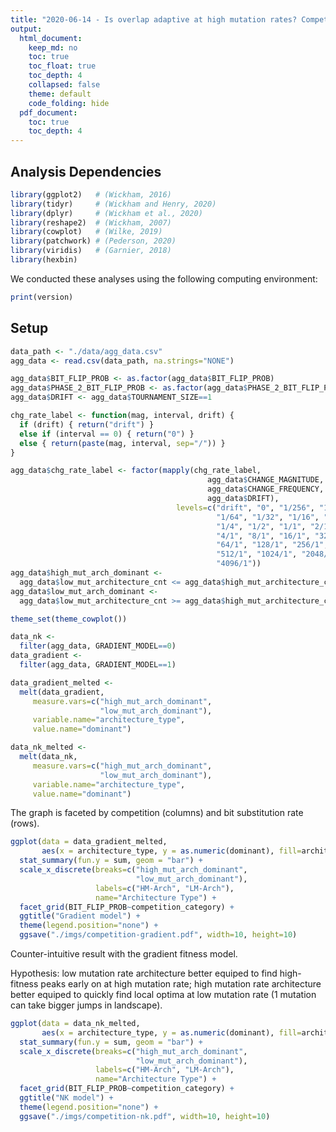 ```yaml
---
title: "2020-06-14 - Is overlap adaptive at high mutation rates? Competition Experiments"
output:
  html_document:
    keep_md: no
    toc: true
    toc_float: true
    toc_depth: 4
    collapsed: false
    theme: default
    code_folding: hide
  pdf_document:
    toc: true
    toc_depth: 4
---
```


## Analysis Dependencies

```r
library(ggplot2)   # (Wickham, 2016)
library(tidyr)     # (Wickham and Henry, 2020)
library(dplyr)     # (Wickham et al., 2020)
library(reshape2)  # (Wickham, 2007)
library(cowplot)   # (Wilke, 2019)
library(patchwork) # (Pederson, 2020)
library(viridis)   # (Garnier, 2018)
library(hexbin)
```

We conducted these analyses using the following computing environment:

```r
print(version)
```

## Setup

```r
data_path <- "./data/agg_data.csv"
agg_data <- read.csv(data_path, na.strings="NONE")

agg_data$BIT_FLIP_PROB <- as.factor(agg_data$BIT_FLIP_PROB)
agg_data$PHASE_2_BIT_FLIP_PROB <- as.factor(agg_data$PHASE_2_BIT_FLIP_PROB)
agg_data$DRIFT <- agg_data$TOURNAMENT_SIZE==1

chg_rate_label <- function(mag, interval, drift) {
  if (drift) { return("drift") }
  else if (interval == 0) { return("0") }
  else { return(paste(mag, interval, sep="/")) }
}

agg_data$chg_rate_label <- factor(mapply(chg_rate_label, 
                                            agg_data$CHANGE_MAGNITUDE,
                                            agg_data$CHANGE_FREQUENCY,
                                            agg_data$DRIFT),
                                     levels=c("drift", "0", "1/256", "1/128",
                                              "1/64", "1/32", "1/16", "1/8",
                                              "1/4", "1/2", "1/1", "2/1", 
                                              "4/1", "8/1", "16/1", "32/1",
                                              "64/1", "128/1", "256/1", 
                                              "512/1", "1024/1", "2048/1",
                                              "4096/1"))
agg_data$high_mut_arch_dominant <- 
  agg_data$low_mut_architecture_cnt <= agg_data$high_mut_architecture_cnt
agg_data$low_mut_arch_dominant <- 
  agg_data$low_mut_architecture_cnt >= agg_data$high_mut_architecture_cnt

theme_set(theme_cowplot())

data_nk <- 
  filter(agg_data, GRADIENT_MODEL==0)
data_gradient <- 
  filter(agg_data, GRADIENT_MODEL==1)

data_gradient_melted <- 
  melt(data_gradient,
     measure.vars=c("high_mut_arch_dominant",
                    "low_mut_arch_dominant"),
     variable.name="architecture_type",
     value.name="dominant")

data_nk_melted <- 
  melt(data_nk,
     measure.vars=c("high_mut_arch_dominant",
                    "low_mut_arch_dominant"),
     variable.name="architecture_type",
     value.name="dominant")

```

The graph is faceted by competition (columns) and bit substitution rate (rows).

```r
ggplot(data = data_gradient_melted, 
       aes(x = architecture_type, y = as.numeric(dominant), fill=architecture_type)) + 
  stat_summary(fun.y = sum, geom = "bar") +
  scale_x_discrete(breaks=c("high_mut_arch_dominant",
                            "low_mut_arch_dominant"),
                   labels=c("HM-Arch", "LM-Arch"),
                   name="Architecture Type") +
  facet_grid(BIT_FLIP_PROB~competition_category) +
  ggtitle("Gradient model") +
  theme(legend.position="none") +
  ggsave("./imgs/competition-gradient.pdf", width=10, height=10)
```

Counter-intuitive result with the gradient fitness model. 

Hypothesis: low mutation rate architecture better equiped to find high-fitness peaks early on at high mutation rate; high mutation rate architecture better equiped to quickly find local optima at low mutation rate (1 mutation can take bigger jumps in landscape).

```r
ggplot(data = data_nk_melted, 
       aes(x = architecture_type, y = as.numeric(dominant), fill=architecture_type)) + 
  stat_summary(fun.y = sum, geom = "bar") +
  scale_x_discrete(breaks=c("high_mut_arch_dominant",
                            "low_mut_arch_dominant"),
                   labels=c("HM-Arch", "LM-Arch"),
                   name="Architecture Type") +
  facet_grid(BIT_FLIP_PROB~competition_category) +
  ggtitle("NK model") +
  theme(legend.position="none") +
  ggsave("./imgs/competition-nk.pdf", width=10, height=10)
```